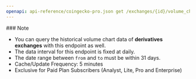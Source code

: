 ```yaml
---
openapi: api-reference/coingecko-pro.json get /exchanges/{id}/volume_chart/range
---
```


<Note>
  ### Note

  - You can query the historical volume chart data of **derivatives exchanges** with this endpoint as well.
  - The data interval for this endpoint is fixed at daily.
  - The date range between `from` and `to` must be within 31 days.
  - Cache/Update Frequency: 5 minutes
  - Exclusive for Paid Plan Subscribers (Analyst, Lite, Pro and Enterprise)
</Note>